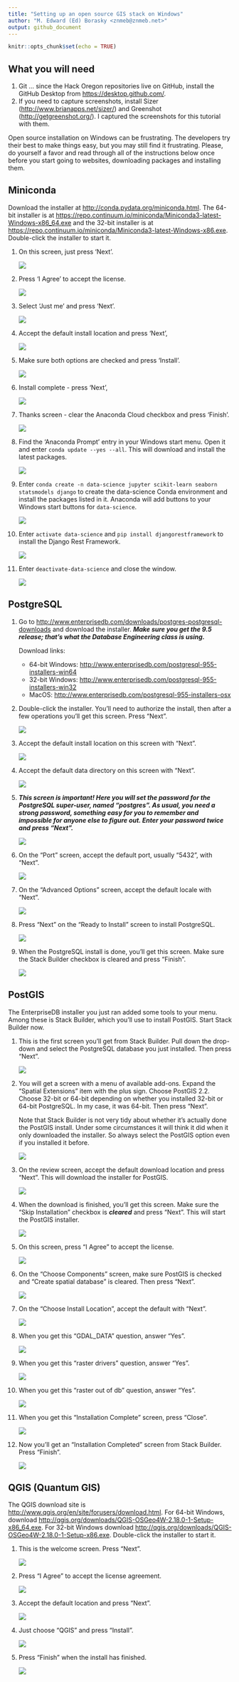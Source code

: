 ```yaml
---
title: "Setting up an open source GIS stack on Windows"
author: "M. Edward (Ed) Borasky <znmeb@znmeb.net>"
output: github_document
---
```


```r
knitr::opts_chunk$set(echo = TRUE)
```

## What you will need
1. Git ... since the Hack Oregon repositories live on GitHub, install the GitHub Desktop from <https://desktop.github.com/>.
2. If you need to capture screenshots, install Sizer (<http://www.brianapps.net/sizer/>) and Greenshot (<http://getgreenshot.org/>). I captured the screenshots for this tutorial with them.

Open source installation on Windows can be frustrating. The developers try their best to make things easy, but you may still find it frustrating. Please, do yourself a favor and read through all of the instructions below once before you start going to websites, downloading packages and installing them.

## Miniconda
Download the installer at <http://conda.pydata.org/miniconda.html>. The 64-bit installer is at <https://repo.continuum.io/miniconda/Miniconda3-latest-Windows-x86_64.exe> and the 32-bit installer is at <https://repo.continuum.io/miniconda/Miniconda3-latest-Windows-x86.exe>. Double-click the installer to start it.

1. On this screen, just press 'Next'.

    ![](Screenshots/2016-11-08 14_55_52.png)
1. Press 'I Agree' to accept the license.

    ![](Screenshots/2016-11-08 14_56_15.png)
1. Select 'Just me' and press 'Next'.

    ![](Screenshots/2016-11-08 14_56_32.png)
1. Accept the default install location and press 'Next',

    ![](Screenshots/2016-11-08 14_58_19.png)
1. Make sure both options are checked and press 'Install'.

    ![](Screenshots/2016-11-08 14_58_36.png)
1. Install complete - press 'Next',

    ![](Screenshots/2016-11-08 15_01_02.png)
1. Thanks screen - clear the Anaconda Cloud checkbox and press 'Finish'.

    ![](Screenshots/2016-11-08 15_01_19.png)
1. Find the 'Anaconda Prompt' entry in your Windows start menu. Open it and enter `conda update --yes --all`. This will download and install the latest packages.

    ![](Screenshots/2016-11-08 15_06_26.png)
1. Enter `conda create -n data-science jupyter scikit-learn seaborn statsmodels django` to create the  data-science Conda environment and install the packages listed in it. Anaconda will add buttons to your Windows start buttons for `data-science`.

    ![](Screenshots/2016-11-08 15_08_00.png)
1. Enter `activate data-science` and `pip install djangorestframework` to install the Django Rest Framework.

    ![](Screenshots/2016-11-08 15_19_35.png)
1. Enter `deactivate-data-science` and close the window.

    ![](Screenshots/2016-11-08 15_20_36.png)

## PostgreSQL
1. Go to <http://www.enterprisedb.com/downloads/postgres-postgresql-downloads> and download the installer. ***Make sure you get the 9.5 release; that's what the Database Engineering class is using.***

    Download links:
    
    * 64-bit Windows: <http://www.enterprisedb.com/postgresql-955-installers-win64>
    * 32-bit Windows: <http://www.enterprisedb.com/postgresql-955-installers-win32>
    * MacOS: <http://www.enterprisedb.com/postgresql-955-installers-osx>

1. Double-click the installer. You'll need to authorize the install, then after a few operations you'll get this screen. Press "Next".

    ![](Screenshots/2016-11-08 15_25_04.png)
1. Accept the default install location on this screen with "Next".

    ![](Screenshots/2016-11-08 15_26_29.png)
1. Accept the default data directory on this screen with "Next".

    ![](Screenshots/2016-11-08 15_26_47.png)
1. ***This screen is important! Here you will set the password for the PostgreSQL super-user, named "postgres". As usual, you need a strong password, something easy for you to remember and impossible for anyone else to figure out. Enter your password twice and press "Next".***

    ![](Screenshots/2016-11-08 15_27_27.png)
1. On the "Port" screen, accept the default port, usually "5432", with "Next".

    ![](Screenshots/2016-11-08 15_27_42.png)
1. On the "Advanced Options" screen, accept the default locale with "Next".

    ![](Screenshots/2016-11-08 15_28_00.png)
1. Press "Next" on the "Ready to Install" screen to install PostgreSQL.

    ![](Screenshots/2016-11-08 15_28_15.png)
1. When the PostgreSQL install is done, you'll get this screen. Make sure the Stack Builder checkbox is cleared and press "Finish".

    ![](Screenshots/2016-11-08 15_31_23.png)

## PostGIS
The EnterpriseDB installer you just ran added some tools to your menu. Among these is Stack Builder, which you'll use to install PostGIS. Start Stack Builder now.

1. This is the first screen you'll get from Stack Builder. Pull down the drop-down and select the PostgreSQL database you just installed. Then press "Next".

    ![](Screenshots/2016-11-08 15_32_59.png)
1. You will get a screen with a menu of available add-ons. Expand the "Spatial Extensions" item with the plus sign. Choose PostGIS 2.2. Choose 32-bit or 64-bit depending on whether you installed 32-bit or 64-bit PostgreSQL. In my case, it was 64-bit. Then press "Next".

    Note that Stack Builder is not very tidy about whether it's actually done the PostGIS install. Under some circumstances it will think it did when it only downloaded the installer. So always select the PostGIS option even if you installed it before.

    ![](Screenshots/2016-11-08 15_33_45.png)
1. On the review screen, accept the default download location and press "Next". This will download the installer for PostGIS.

    ![](Screenshots/2016-11-08 15_34_18.png)
1. When the download is finished, you'll get this screen. Make sure the "Skip Installation" checkbox is ***cleared*** and press "Next". This will start the PostGIS installer.

    ![](Screenshots/2016-11-08 15_34_40.png)
1. On this screen, press "I Agree" to accept the license.

    ![](Screenshots/2016-11-08 15_34_56.png)
1. On the "Choose Components" screen, make sure PostGIS is checked and "Create spatial database" is cleared. Then press "Next".

    ![](Screenshots/2016-11-08 15_35_16.png)
1. On the "Choose Install Location", accept the default with "Next".

    ![](Screenshots/2016-11-08 15_35_33.png)
1. When you get this "GDAL_DATA" question, answer "Yes".

    ![](Screenshots/2016-11-08 15_36_06.png)
1. When you get this "raster drivers" question, answer "Yes".

    ![](Screenshots/2016-11-08 15_36_27.png)
1. When you get this "raster out of db" question, answer "Yes".

    ![](Screenshots/2016-11-08 15_36_48.png)
1. When you get this "Installation Complete" screen, press "Close".

    ![](Screenshots/2016-11-08 15_37_11.png)
1. Now you'll get an "Installation Completed" screen from Stack Builder. Press "Finish".

    ![](Screenshots/2016-11-08 15_37_39.png)

## QGIS (Quantum GIS)
The QGIS download site is <http://www.qgis.org/en/site/forusers/download.html>. For 64-bit Windows, download <http://qgis.org/downloads/QGIS-OSGeo4W-2.18.0-1-Setup-x86_64.exe>. For 32-bit Windows download <http://qgis.org/downloads/QGIS-OSGeo4W-2.18.0-1-Setup-x86.exe>. Double-click the installer to start it. 

1. This is the welcome screen. Press "Next".

    ![](Screenshots/2016-11-08 16_27_35.png)
1. Press "I Agree" to accept the license agreement.

    ![](Screenshots/2016-11-08 16_28_11.png)
1. Accept the default location and press "Next".

    ![](Screenshots/2016-11-08 16_28_41.png)
1. Just choose "QGIS" and press "Install".

    ![](Screenshots/2016-11-08 16_29_02.png)
1. Press "Finish" when the install has finished.

    ![](Screenshots/2016-11-08 16_40_50.png)
